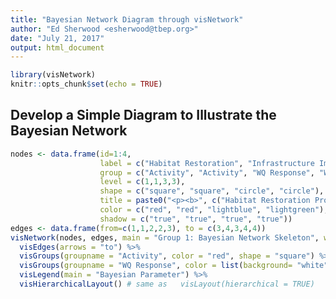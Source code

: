 ```yaml
---
title: "Bayesian Network Diagram through visNetwork"
author: "Ed Sherwood <esherwood@tbep.org>"
date: "July 21, 2017"
output: html_document
---
```


```r
library(visNetwork)
knitr::opts_chunk$set(echo = TRUE)
```

## Develop a Simple Diagram to Illustrate the Bayesian Network
```r
nodes <- data.frame(id=1:4, 
                    label = c("Habitat Restoration", "Infrastructure Improvement", "Salinity", "Chlorophyll-a"), 
                    group = c("Activity", "Activity", "WQ Response", "WQ Response"),
                    level = c(1,1,3,3),
                    shape = c("square", "square", "circle", "circle"),
                    title = paste0("<p><b>", c("Habitat Restoration Project", "Infrastructure Improvement Project", "Effect on Salinity", "Effect on Chlorophyll-a"),"</b></p>"),
                    color = c("red", "red", "lightblue", "lightgreen"),
                    shadow = c("true", "true", "true", "true"))
edges <- data.frame(from=c(1,1,2,2,3), to = c(3,4,3,4,4))
visNetwork(nodes, edges, main = "Group 1: Bayesian Network Skeleton", width = "100%") %>%
  visEdges(arrows = "to") %>%
  visGroups(groupname = "Activity", color = "red", shape = "square") %>%
  visGroups(groupname = "WQ Response", color = list(background= "white", border= "black"), shape = "circle") %>%
  visLegend(main = "Bayesian Parameter") %>%
  visHierarchicalLayout() # same as   visLayout(hierarchical = TRUE) 
```
